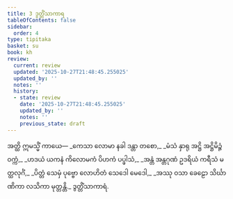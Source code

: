 ```yaml
---
title: 3 ဒွတ္တိံသာကာရ
tableOfContents: false
sidebar:
  order: 4
type: tipitaka
basket: su
book: kh
review:
  current: review
  updated: '2025-10-27T21:48:45.255025'
  updated_by: ''
  notes: ''
  history:
  - state: review
    date: '2025-10-27T21:48:45.255025'
    updated_by: ''
    notes: ''
    previous_state: draft
---
```



<ReviewStatus review={frontmatter.review} showDetails={true} />

<HypothesisAnnotation frontmatter={frontmatter} />

<DynamicBreadcrumb />

<Division number="1" book="kh" e="ch" v="18" p="3">

<Paragraph number="17" book="kh">
အတ္ထိ ဣမသ္မိံ ကာယေ—
</Paragraph>

<Paragraph number="18" type="verses" book="kh">
_ကေသာ လောမာ နခါ ဒန္တာ တစော,_  
_မံသံ နှာရု အဋ္ဌိ အဋ္ဌိမိဉ္ဇံ ဝက္ကံ,_  
_ဟဒယံ ယကနံ ကိလောမကံ ပိဟကံ ပပ္ဖါသံ,_  
_အန္တံ အန္တဂုဏံ ဥဒရိယံ ကရီသံ မတ္ထလုင်္ဂံ,_  
_ပိတ္တံ သေမှံ ပုဗ္ဗော လောဟိတံ သေဒေါ မေဒေါ,_  
_အဿု ဝသာ ခေဠော သိင်္ဃာဏိကာ လသိကာ မုတ္တန္တိ._  


</Paragraph>
</Division>

<Paragraph number="19" type="center" book="kh">
ဒွတ္တိံသာကာရံ.
</Paragraph>
